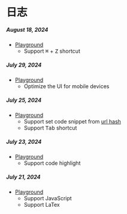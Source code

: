 
# 日志
##### August 18, 2024
- [Playground](/tools/playground)
  - Support <Kbd>⌘</Kbd> + <Kbd>Z</Kbd> shortcut
##### July 29, 2024
- [Playground](/tools/playground)
  - Optimize the UI for mobile devices
##### July 25, 2024
- [Playground](/tools/playground)
  - Support set code snippet from [url hash](/tools/playground#js-flat)
  - Support <Kbd>Tab</Kbd> shortcut
##### July 23, 2024
- [Playground](/tools/playground)
  - Support code highlight
##### July 21, 2024
- [Playground](/tools/playground)
  - Support JavaScript
  - Support LaTex